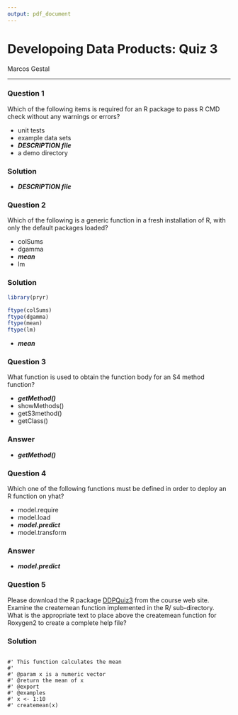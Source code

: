```yaml
---
output: pdf_document
---
```

# Developoing Data Products: Quiz 3
Marcos Gestal  


---


### Question 1

Which of the following items is required for an R package to pass R CMD check without any warnings or errors?

* unit tests
* example data sets
* ***DESCRIPTION file***
* a demo directory

### Solution

* ***DESCRIPTION file***


### Question 2

Which of the following is a generic function in a fresh installation of R, with only the default packages loaded?

* colSums
* dgamma
* ***mean***
* lm

### Solution

```r

library(pryr)

ftype(colSums)
ftype(dgamma)
ftype(mean)
ftype(lm)

```
* ***mean***

### Question 3

What function is used to obtain the function body for an S4 method function?

* ***getMethod()***
* showMethods()
* getS3method()
* getClass()


### Answer

* ***getMethod()***


###  Question 4

Which one of the following functions must be defined in order to deploy an R function on yhat?

* model.require
* model.load
* ***model.predict***
* model.transform

### Answer

* ***model.predict***  



### Question 5

Please download the R package [DDPQuiz3](https://d396qusza40orc.cloudfront.net/devdataprod/DDPQuiz3_1.0.zip) from the course web site. Examine the createmean function implemented in the R/ sub-directory. What is the appropriate text to place above the createmean function for Roxygen2 to create a complete help file?


### Solution

```

#' This function calculates the mean
#' 
#' @param x is a numeric vector
#' @return the mean of x
#' @export
#' @examples 
#' x <- 1:10
#' createmean(x)

```